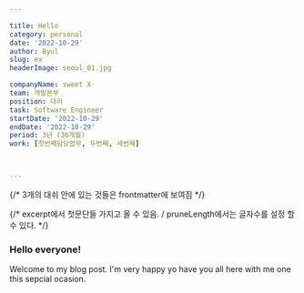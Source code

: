 ```yaml
---

title: Hello
category: personal
date: '2022-10-29'
author: Byul
slug: ex
headerImage: seoul_01.jpg

companyName: sweet X
team: 개발본부
position: 대리
task: Software Engineer
startDate: '2022-10-29'
endDate: '2022-10-29'
period: 3년 (36개월)
work: [첫번째담당업무, 두번째, 세번째]



---
```

{/* 3개의 대쉬 안에 있는 것들은 frontmatter에 보여짐 */}

{/* excerpt에서 첫문단들 가지고 올 수 있음. / pruneLength에서는 글자수를 설정 할 수 있다. */}
### Hello everyone!

Welcome to my blog post. I'm very happy yo have you all here with me one this sepcial ocasion.